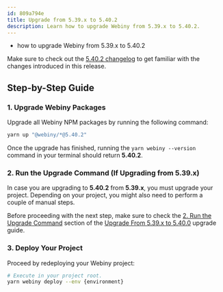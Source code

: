 ```yaml
---
id: 809a794e
title: Upgrade from 5.39.x to 5.40.2
description: Learn how to upgrade Webiny from 5.39.x to 5.40.2.
---
```



<Alert type="success" title="What you’ll learn">

- how to upgrade Webiny from 5.39.x to 5.40.2

</Alert>

<Alert type="info">

Make sure to check out the [5.40.2 changelog](./changelog) to get familiar with the changes introduced in this release.

</Alert>

## Step-by-Step Guide

### 1. Upgrade Webiny Packages

Upgrade all Webiny NPM packages by running the following command:

```bash
yarn up "@webiny/*@5.40.2"
```

Once the upgrade has finished, running the `yarn webiny --version` command in your terminal should return **5.40.2**.

### 2. Run the Upgrade Command (If Upgrading from 5.39.x)

In case you are upgrading to **5.40.2** from **5.39.x**, you must upgrade your project. Depending on your project, you might also need to perform a couple of manual steps.

Before proceeding with the next step, make sure to check the [2. Run the Upgrade Command](/docs/release-notes/5.40.0/upgrade-guide#2-run-the-upgrade-command) section of the [Upgrade From 5.39.x to 5.40.0](/docs/release-notes/5.40.0/upgrade-guide) upgrade guide.

### 3. Deploy Your Project

Proceed by redeploying your Webiny project:

```bash
# Execute in your project root.
yarn webiny deploy --env {environment}
```

<AdditionalNotes />
